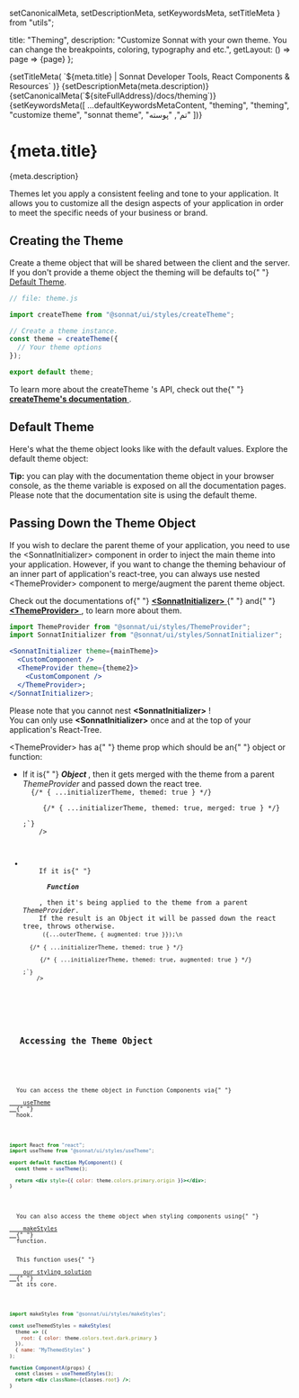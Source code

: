   setCanonicalMeta,
  setDescriptionMeta,
  setKeywordsMeta,
  setTitleMeta
} from "utils";

  title: "Theming",
  description:
    "Customize Sonnat with your own theme. You can change the breakpoints, coloring, typography and etc.",
  getLayout: () => page => <WithSidebar>{page}</WithSidebar>
};

<Head>
  {setTitleMeta(
    `${meta.title} | Sonnat Developer Tools, React Components & Resources`
  )}
  {setDescriptionMeta(meta.description)}
  {setCanonicalMeta(`${siteFullAddress}/docs/theming`)}
  {setKeywordsMeta([
    ...defaultKeywordsMetaContent,
    "theming",
    "theming",
    "customize theme",
    "sonnat theme",
    "تم",
    "پوسته"
  ])}
</Head>

<h1>
  <span>{meta.title}</span>
  <AnchorButton anchorId="overview" />
  <PageEditButton href={`pages/docs/theming.mdx`} />
</h1>

<p>{meta.description}</p>

<p>
  Themes let you apply a consistent feeling and tone to your application. It
  allows you to customize all the design aspects of your application in order to
  meet the specific needs of your business or brand.
</p>

<h2>
  <span>Creating the Theme</span>
  <AnchorButton anchorId="creating-the-theme" />
</h2>

<p>
  Create a theme object that will be shared between the client and the server.
  <br />
  If you don't provide a theme object the theming will be defaults to{" "}
  <a href="#default-theme">Default Theme</a>.
</p>

```jsx
// file: theme.js

import createTheme from "@sonnat/ui/styles/createTheme";

// Create a theme instance.
const theme = createTheme({
  // Your theme options
});

export default theme;
```

<div data-notebox style={{ marginBottom: "1rem" }}>
  To learn more about the createTheme 's API, check out the{" "}
  <a href="/docs/styling#create-theme" title="createTheme's documentation">
    <strong>createTheme's documentation</strong>
  </a>
  .
</div>

<h2>
  <span>Default Theme</span>
  <AnchorButton anchorId="default-theme" />
</h2>

<p>
  Here's what the theme object looks like with the default values. Explore the
  default theme object:
</p>

<JsonViewBox />

<div data-notebox>
  <strong>Tip:</strong> you can play with the documentation theme object in your
  browser console, as the theme variable is exposed on all the documentation
  pages. Please note that the documentation site is using the default theme.
</div>

<h2>
  <span>Passing Down the Theme Object</span>
  <AnchorButton anchorId="pass-theme" />
</h2>

<p>
  If you wish to declare the parent theme of your application, you need to use
  the <inlineCode>&lt;SonnatInitializer&gt;</inlineCode> component in order to
  inject the main theme into your application. However, if you want to change
  the theming behaviour of an inner part of application's react-tree, you can
  always use nested <inlineCode>&lt;ThemeProvider&gt;</inlineCode> component to
  merge/augment the parent theme object.
</p>

<div data-notebox style={{ marginTop: "0", marginBottom: "1rem" }}>
  Check out the documentations of{" "}
  <a
    href="/docs/styling#sonnat-initializer"
    title="SonnatInitializer's documentation"
  >
    <strong>&lt;SonnatInitializer&gt;</strong>
  </a>{" "}
  and{" "}
  <a href="/docs/styling#theme-provider" title="ThemeProvider's documentation">
    <strong>&lt;ThemeProvider&gt;</strong>
  </a>
  , to learn more about them.
</div>

```jsx
import ThemeProvider from "@sonnat/ui/styles/ThemeProvider";
import SonnatInitializer from "@sonnat/ui/styles/SonnatInitializer";

<SonnatInitializer theme={mainTheme}>
  <CustomComponent />
  <ThemeProvider theme={theme2}>
    <CustomComponent />
  </ThemeProvider>;
</SonnatInitializer>;
```

<div data-notebox>
  Please note that you cannot nest <strong>&lt;SonnatInitializer&gt;</strong>
  !<br />
  You can only use <strong>&lt;SonnatInitializer&gt;</strong> once and at the
  top of your application's React-Tree.
</div>

<p>
  <inlineCode>&lt;ThemeProvider&gt;</inlineCode> has a{" "}
  <inlineCode>theme</inlineCode> prop which should be an{" "}
  <inlineCode>object</inlineCode> or <inlineCode>function</inlineCode>:
</p>

<ul>
  <li>
    If it is{" "}
    <strong>
      <em>Object</em>
    </strong>
    , then it gets merged with the theme from a parent <em>ThemeProvider</em> and
    passed down the react tree.
    <code
      className="language-jsx"
      children={`const theme = { themed: true };
const patch = { merged: true };\n
<ThemeProvider theme={theme}>
  {/* { ...initializerTheme, themed: true } */}
  <ThemeProvider theme={patch}>
    <DemoBox /> {/* { ...initializerTheme, themed: true, merged: true } */}
  </ThemeProvider>
</ThemeProvider>;`}
    />
  </li>
  <li>
    If it is{" "}
    <strong>
      <em>Function</em>
    </strong>
    , then it's being applied to the theme from a parent <em>ThemeProvider</em>.
    If the result is an Object it will be passed down the react tree, throws otherwise.
    <code
      className="language-jsx"
      children={`const theme = { themed: true };
const augment = outerTheme => ({...outerTheme, { augmented: true }});\n
<ThemeProvider theme={theme}>
  {/* { ...initializerTheme, themed: true } */}
  <ThemeProvider theme={augment}>
    <DemoBox /> {/* { ...initializerTheme, themed: true, augmented: true } */}
  </ThemeProvider>
</ThemeProvider>;`}
    />
  </li>
</ul>

<h2 style={{ marginTop: "-2rem" }}>
  <span>Accessing the Theme Object</span>
  <AnchorButton anchorId="access-theme" />
</h2>

<p>
  You can access the theme object in Function Components via{" "}
  <a href="/docs/styling#use-theme" title="useTheme's documentation">
    useTheme
  </a>{" "}
  hook.
</p>

```jsx
import React from "react";
import useTheme from "@sonnat/ui/styles/useTheme";

export default function MyComponent() {
  const theme = useTheme();

  return <div style={{ color: theme.colors.primary.origin }}></div>;
}
```

<p>
  You can also access the theme object when styling components using{" "}
  <a href="/docs/styling#make-styles" title="makeStyles' documentation">
    makeStyles
  </a>{" "}
  function.
  <br />
  This function uses{" "}
  <a
    href="/docs/styling#overview"
    title="Sonnat's styling solution documentation"
  >
    our styling solution
  </a>{" "}
  at its core.
</p>

```jsx
import makeStyles from "@sonnat/ui/styles/makeStyles";

const useThemedStyles = makeStyles(
  theme => ({
    root: { color: theme.colors.text.dark.primary }
  }),
  { name: "MyThemedStyles" }
);

function ComponentA(props) {
  const classes = useThemedStyles();
  return <div className={classes.root} />;
}
```
